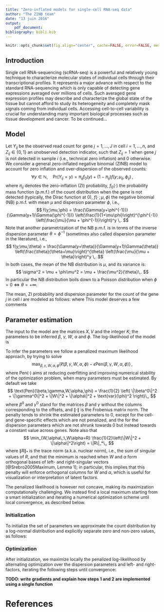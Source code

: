 ```yaml
---
title: "Zero-inflated models for single-cell RNA-seq data"
author: "The ZINB team"
date: "13 juin 2016"
output: 
    pdf_document:
bibliography: bibli.bib
---
```


```r
knitr::opts_chunk$set(fig.align="center", cache=FALSE, error=FALSE, message=FALSE, echo=TRUE, warning=FALSE, results="markup")
```

## Introduction

Single cell RNA-sequencing (scRNA-seq) is a powerful and relatively young technique to characterize molecular states of individual cells through their transcriptional profiles. It represents a major advance with respect to the standard RNA-sequencing which is only capable of detecting gene expressions averaged over millions of cells. Such averaged gene expression profiles may describe and characterize the global state of the tissue but cannot afford to study its heterogeneity and completely mask signals coming from individual cells. Accessing cell-to-cell variability is crucial for understanding many important biological processes such as tissue development and cancer. To be continued...

## Model

Let $Y_{ij}$ be the observed read count for gene $j=1,\ldots,J$ in cell $i=1,\ldots,n$, and $Z_{ij} \in \{0,1\}$ an unobserved detection indicator, such that $Z_{ij} = 1$ when gene $j$ is not detected in sample $i$ (i.e., technical zero inflation) and $0$ otherwise. We consider a general zero-inflated negative binomial (ZINB) model to account for zero inflation and over-dispersion of the observed counts:
$$
\forall y \in \mathbb{N},\quad \text{Pr}(Y_{ij} = y) = \pi_{ij} f_0(y) + (1-\pi_{ij}) f(y;\mu_{ij},\phi_{ij}) \,,
$$
where $\pi_{ij}$ denotes the zero-inflation (ZI) probability, $f_0(\cdot)$ the probability mass function (p.m.f.) of the count distribution when the gene is not detected (typically, the Dirac function at $0$), $f( \cdot \,;\mu,\phi)$ the negative binomial (NB) p.m.f. with mean $\mu$ and dispersion parameter $\phi$, i.e.,
$$
f(y;\mu,\phi) = \frac{\Gamma(y+\phi^{-1})}{\Gamma(y+1)\Gamma(\phi^{-1})} \left(\frac{1}{1+\mu\phi}\right)^{\phi^{-1}} \left(\frac{\mu}{\mu + \phi^{-1}}\right)^y \,.
$$
Note that another parametrization of the NB p.m.f. is in terms of the inverse dispersion parameter $\theta=\phi^{-1}$ (sometimes also called dispersion parameter in the literature), i.e.,
$$
f(y;\mu,\theta) = \frac{\Gamma(y+\theta)}{\Gamma(y+1)\Gamma(\theta)} \left(\frac{\theta}{\theta+\mu}\right)^{\theta} \left(\frac{\mu}{\mu + \theta}\right)^y \,.
$$
In both cases, the mean of the NB distribution is $\mu$, and its variance is:
$$
\sigma^2 = \mu + \phi\mu^2 = \mu + \frac{\mu^2}{\theta}\,.
$$
In particular the NB distribution boils down to a Poisson distribution when $\phi=0 \Leftrightarrow \theta = +\infty$.

The mean, ZI probability and dispersion parameter for the count of the gene $j$ in cell $i$ are modeled as follows:
\begin{align}
\log(\mu_{ij}) &= \left( X\beta_\mu + (V\gamma_\mu)^\top + W\alpha_\mu \right)_{ij}\,,\\
\text{logit}(\pi_{ij}) &= \left(X\beta_\pi + (V\gamma_\pi)^\top + W\alpha_\pi\right)_{ij} \,,\\
\phi_{ij} &= \phi_j \,,
\end{align}
where
\begin{itemize}
\item $X$ is a known $n\times M$ design matrix corresponding to $M$ covariates for each cell, and ${\bf \beta}=(\beta_\mu,\beta_\pi)$ its associated M × J matrices of parameters. $X$ can typically include covariates that induce a variation of interest, such as cell types, or covariates that induce unwanted variations, such as batch or QC measures. It can also include a constant column ${\bf 1}_n$ to account for gene-specific offsets.
\item $V$ is a known $J \times L$ matrix corresponding to known gene-level covariates, such as gene length or GC-content, and ${\bf \gamma} = (\gamma_\mu , \gamma_\pi)$ its associated $L\times n$ matrices of parameters. It can also include a constant column ${\bf 1}_J$ to account for cell-specific offsets, such as size factors representing differences in library sizes.
\item $W$ is an unobserved $n \times K$ matrix corresponding to unknown cell covariates, which could be of “unwanted variation” as in RUV or of interest (such as biological variations), and ${\bf \alpha} = (\alpha_\mu,\alpha_{\pi})$ its associated $K \times J$ matrices of parameters.
\item With a slight overload of notation, $\phi\in\mathbb{R}^J$ is a vector of gene-specific dispersion parameters.
\end{itemize}

This model deserves a few comments
\begin{itemize}
\item The model extends the RUV framework to ZINB variables. It differs in interpretation from RUV in the $W\alpha$ factor, which we do not consider as necessarily unwanted; it generally corresponds to an unknown low-dimensional variations in the data, that could be due to unwanted factors such as technical artifacts (as in RUV), or to biological variations which could be of interest such as cell cycle or cell differentiation, as typically assumed in other factor models such as PCA or ICA.
\item By default $X$ and $V$ contain a constant column, to account for cell-specific  (e.g., size factors) and gene-specific (e.g., mean expression level) variations. In that case, $X$ and $V$ are of the form $X=[{\bf 1}_n , X^0]$ and $V = [{\bf 1}_J , V^0]$, and we can similarly decompose the corresponding parameters as $\beta = [\beta^1 ; \beta^0]$ and $\gamma = [\gamma^1 ; \gamma^0]$, where $\beta^1 \in \mathbb{R}^{1\times J}$ is the vector of gene-specific offsets, and $\gamma^1 \in \mathbb{R}^{1\times n}$ is the vector of cell-specific offsets. The representation ${\bf 1}_n \beta^1 + ({\bf 1}_J \gamma^1)^\top$ is then not unique, but we could make it unique by adding a constant and constraining $\beta^1$ and $\gamma^1$ to have zero mean.
\item The $X$ and $V$ matrices could differ in the modelling of $\mu$ and $\pi$ if we assume that some known factors do not affect both $\mu$ and $\pi$; to keep notations simple and consistent we use the same matrices, but will implicitly assume that some parameters may be constrained to be $0$ if needed.
\item When $X={\bf 1}_n$ and $V={\bf 1}_J$, then the model if a factor model akin to PCA where $W$ is a factor matrix and $(\alpha_\mu, \alpha_\pi)$ are loading matrices.
\item By allowing the parameters to differ between the models of $\mu$ and $\pi$, we can model and test for differences in NB mean or in ZI probability.
\item We limit ourselves to a gene-dependent dispersion parameter. More complicated models for $\phi_{ij}$ could be investigated, such as a model similar to $\mu_{ij}$, or a functional of the form $\phi_{ij} = f(\mu_{ij})$, but we restrict ourselves to a simpler model that has been shown to be largely sufficient in bulk RNA-seq models.
\end{itemize}

## Parameter estimation
The input to the model are the matrices $X, V$ and the integer $K$; the parameters to be inferred $\beta$, $\gamma$, $W$, $\alpha$ and $\phi$. The log-likelihood of the model is
\begin{equation}
\begin{split}
\ell(\beta,\gamma,W,\alpha,\phi) & = \sum_{i=1}^n \sum_{j=1}^J \ln \text{Pr}(Y_{i,j}=y_{ij}\,|\,\beta,\gamma,W,\alpha,\phi) \\
& = \sum_{i=1}^n \sum_{j=1}^J \ln\left( \pi_{ij} f_0(y_{ij}) + (1-\pi_{ij}) f(y_{ij};\mu_{ij},\phi_{ij})\right)
\end{split}
\end{equation}

To infer the parameters we follow a penalized maximum likelihood approach, by trying to solve
$$
\max_{\beta,\gamma,W,\alpha,\phi} \left\{\ell(\beta,\gamma,W,\alpha,\phi) - \epsilon \text{Pen}(\beta,\gamma,W,\alpha,\phi) \right\}\,,
$$
where $\text{Pen}(\cdot)$ aims at reducing overfitting and improving numerical stability of the optimization problem, when many parameters must be estimated. By default we take
$$
\text{Pen}(\beta,\gamma,W,\alpha,\phi) = \frac{1}{2} \left( \|\beta^0\|^2 + \|\gamma^0\|^2 + \|W\|^2 + \|\alpha\|^2 + \text{var}(\phi)^2 \right)\,,
$$
where $\beta^0$ and $\gamma^0$ stand for the matrices $\beta$ and $\gamma$ without the columns corresponding to the offsets, and $\|\cdot\|$ is the Frobenius matrix norm. The penalty tends to shrink the estimated parameters to $0$, except for the cell- and gene-specific effects which are not penalized, and the for the dispersion parameters which are not shrunk towards $0$ but instead towards a constant value across genes. Note also that
$$
\min_{W,\alpha\,:\,W\alpha=R} \frac{1}{2}\left(\|W\|^2 + \|\alpha\|^2\right) = \|R\|_*\,,
$$
where $\|R\|_*$ is the trace norm (a.k.a. nuclear norm), i.e., the sum of singular values of $R$, and that the minimum is reached when $W$ and $\alpha$ form orthogonal bases of left- and right-singular vectors [@Srebro2005Maximum, Lemma 1]; in particular, this implies that this penalty will enforce orthogonal columns for $W$ and $\alpha$, which is useful for visualization or interpretation of latent factors.

The penalized likelihood is however not concave, making its maximization computationally challenging. We instead find a local maximum starting from a smart initialization and iterating a numerical optimization scheme until local convergence, as described below.

### Initialization
To initialize the set of parameters we approximate the count distribution by a log-normal distribution and explicitly separate zero and non-zero values, as follows:
\begin{enumerate}
\item Set $\mathcal{P} = \left\{(i,j)\,:\,Y_{ij}>0\right\}$
\item Set $L_{ij} = \log(Y_{ij})$ for all $(i,j)\in\mathcal{P}$. 
\item Set $\hat{Z}_{ij} = 1$ if $(i,j)\in\mathcal{P}$, $\hat{Z}_{ij} =0$ otherwise.
\item Estimate $\hat{\gamma}_\mu$ and $\hat{\beta}_\mu$ by solving the convex ridge regression problem:
$$
\min_{\beta_\mu, \gamma\mu} \sum_{(i,j)\in\mathcal{P}} \left(L_{ij} - (X\beta_{\mu})_{ij} -  (V\gamma_\mu)_{ji} \right)^2 + \frac{\epsilon}{2} \left( \|\beta_\mu^0\|^2 + \|\gamma_\mu^0\|^2\right)\,.
$$
This is just a ridge regression problem, but with potentially huge design matrix with up to $nJ$ rows and $MJ+nL$ columns. To solve it efficiently, we alternate the estimation of $\hat{\beta}_\mu$ and $\hat{\gamma}_\mu$ by initializing:
$$
\hat{\beta}_\mu \leftarrow 0 \,,\quad\hat{\gamma}_\mu \leftarrow 0\,,
$$
and repeating a few times (or until convergence):
\begin{enumerate}
\item Optimization in $\gamma_\mu$, which can be performed independently an in parallel for each cells:
$$
\hat{\gamma}_\mu \in \arg\min_{\gamma\mu} \sum_{(i,j)\in\mathcal{P}} \left(L_{ij} - (X\hat{\beta}_{\mu})_{ij} - (V\gamma_\mu)_{ji} \right)^2 + \frac{\epsilon}{2} \|\gamma_\mu^0\|^2\,.
$$
\item Optimization in $\beta_\mu$, which can be performed independently an in parallel for each gene:
$$
\hat{\beta}_\mu \in \arg\min_{\beta\mu} \sum_{(i,j)\in\mathcal{P}} \left(L_{ij} - (V\hat{\gamma}_\mu)_{ji} - (X\beta_{\mu})_{ij} \right)^2 + \frac{\epsilon}{2} \|\beta_\mu^0\|^2\,.
$$
\end{enumerate}
\item Estimate $\hat{W}$ and $\hat{\alpha}$ solving
$$
\left(\hat{W},\hat{\alpha}_\mu\right) \in \arg\min_{W,\alpha_\mu} \sum_{(i,j)\in\mathcal{P}} \left(L_{ij} - (V\hat{\gamma}_\mu)_{ji} - (X\hat{\beta}_{\mu})_{ij} - (W\alpha_\mu)_{ij} \right)^2 + \frac{\epsilon}{2} \left(\|W\|^2 + \|\alpha_\mu\|^2\right)\,.
$$
Denoting by $D=L-X\hat{\beta}-(V\hat{\gamma})^\top$, this is done by solving the trace-norm and rank-constrained problem
\begin{equation}\label{eq:softimpute}
\hat{R} \leftarrow \arg\min_{R\,:\,\text{rank}(R)\leq K} \|D - R\|^2_{\mathcal{P}} + \epsilon \|R\|_*\,,
\end{equation}
where $\|A\|^2_\mathcal{P} = \sum_{(i,j)\in\mathcal{P}}A_{ij}^2$, and setting $\hat{W} = D^{\frac{1}{2}}F$ and $\hat{\alpha} = D^{\frac{1}{2}}G^\top$ where $\hat{R} = FDG^\top$ is the SVD of $\hat{R}$. We solve (\ref{eq:softimpute}) with the \texttt{softImpute::softImpute()} function
[@Mazumder2010Spectral].
\item Estimate $\hat{\gamma}_\pi$ by solving the regularized logistic regression problem:
$$
\hat{\gamma}_\pi \in \arg\min_{\gamma_\pi} \sum_{(i,j)} \left[-\hat{Z}_{ij} (V\gamma_\pi)_{ji} + \log\left( 1 + e^{(V\gamma_\pi)_{ji}}\right)  \right] + \frac{\epsilon}{2} \|\gamma_\pi^0\|^2 \,.
$$
Note that this problem can be solved for each cell ($i$) independently and in parallel. When there is no gene covariate besides the constant offset, the problem is easily solved by setting $(\hat{\delta}_\mu)_i$ to the logit of the proportion of zeros in each cell.
\item Estimate $\hat{\beta}_\pi$ and $\hat{\alpha}_\pi$ by solving the regularized logistic problem
\begin{multline}
\left(\hat{\beta}_\pi, \hat{\alpha}_\pi\right) \in \arg\min_{\left(\beta_\pi,\alpha_\pi\right)} \sum_{(i,j)}
\Big[-\hat{Z}_{ij} (X\beta_\pi + (V\hat{\gamma}_\pi)^\top + \hat{W}\alpha_\pi)_{ij} \\
+ \log\left( 1 + e^{(X\beta_\pi + (V\hat{\gamma}_\pi)^\top + \hat{W}\alpha_\pi)_{ij}}\right)  \Big] + \frac{\epsilon}{2} \left(\|\beta_\pi\|^2 +\|\alpha_\pi\|^2 \right)\,.
\end{multline}
\item Initialize $\hat{\phi}=1$.
\end{enumerate}

### Optimization
After initialization, we maximize locally the penalized log-likelihood by alternating optimization over the dispersion parameters and left- and right-factors, iterating the following steps until convergence:
\begin{enumerate}
\item Dispersion optimization:
$$
\hat{\phi} \leftarrow \arg\max_{\phi} \left\{\ell(\hat{\beta}, \hat{\gamma}, \hat{W}, \hat{\alpha}, \phi) - \epsilon \text{Pen}(\hat{\beta}, \hat{\gamma}, \hat{W}, \hat{\alpha}, \phi) \right\}\,,
$$
\item Left-factor (cell-specific) optimization:
$$
\left(\hat{\delta}, \hat{W} \right) \leftarrow \arg\max_{\left(\delta, W\right)} \left\{\ell(\hat{\beta}, \hat{\gamma},\delta,W, \hat{\alpha}, \hat{\phi}) - \epsilon \text{Pen}(\hat{\beta}, \hat{\gamma},\delta,W, \hat{\alpha}, \hat{\phi}) \right\}\,,
$$
Note that this optimization can be performed independently and in parallel for each cell $i$.
\item Right-factor (gene-specific) optimization:
$$
\left(\hat{\beta}, \hat{\alpha} \right) \leftarrow \arg\max_{\left(\beta, \alpha, \right)} \left\{\ell(\beta, \hat{\gamma},\hat{W}, \alpha, \hat{\phi}) - \epsilon \text{Pen}(\beta, \hat{\gamma}, \hat{W}, \alpha, \hat{\phi}) \right\}\,,
$$
Note that this optimization can be performed independently and in parallel for each gene $j$.
\item Orthogonalization: 
$$
\left(\hat{W}, \hat{\alpha} \right) \leftarrow \arg\min_{(W,\alpha)\,:\,W\alpha = \hat{W}\hat{\alpha}} \left( \|W\|^2 + \|\alpha\|^2 \right)\,.
$$
This is obtained by performing a SDV of $\hat{W}\hat{\alpha} = FDG^\top$, and setting $\hat{W}\leftarrow F D^{\frac{1}{2}}$ and $\hat{\alpha}\leftarrow D^{\frac{1}{2}}G^\top$. Note that this step not only allows to maximize locally the penalized log-likelihood, but also ensures that the columns of $W$ stay orthogonal to each other during optimization.
\end{enumerate}

**TODO: write gradients and explain how steps 1 and 2 are implemented using a single function**

# References
